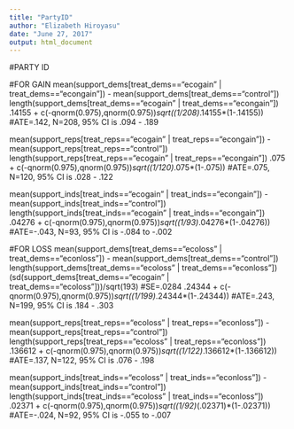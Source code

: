 ```yaml
---
title: "PartyID"
author: "Elizabeth Hiroyasu"
date: "June 27, 2017"
output: html_document
---
```

#PARTY ID

#FOR GAIN
mean(support_dems[treat_dems=="ecogain" | treat_dems=="econgain"]) - mean(support_dems[treat_dems=="control"])
length(support_dems[treat_dems=="ecogain" | treat_dems=="econgain"])
.14155 + c(-qnorm(0.975),qnorm(0.975))*sqrt((1/208)*.14155*(1-.14155))
#ATE=.142, N=208, 95% CI is .094 - .189

mean(support_reps[treat_reps=="ecogain" | treat_reps=="econgain"]) - mean(support_reps[treat_reps=="control"])
length(support_reps[treat_reps=="ecogain" | treat_reps=="econgain"])
.075 + c(-qnorm(0.975),qnorm(0.975))*sqrt((1/120)*.075*(1-.075))
#ATE=.075, N=120, 95% CI is .028 - .122

mean(support_inds[treat_inds=="ecogain" | treat_inds=="econgain"]) - mean(support_inds[treat_inds=="control"])
length(support_inds[treat_inds=="ecogain" | treat_inds=="econgain"])
.04276 + c(-qnorm(0.975),qnorm(0.975))*sqrt((1/93)*.04276*(1-.04276))
#ATE=-.043, N=93, 95% CI is -.084 to -.002

#FOR LOSS
mean(support_dems[treat_dems=="ecoloss" | treat_dems=="econloss"]) - mean(support_dems[treat_dems=="control"])
length(support_dems[treat_dems=="ecoloss" | treat_dems=="econloss"])
(sd(support_dems[treat_dems=="ecogain" | treat_dems=="ecoloss"]))/sqrt(193) #SE=.0284
.24344 + c(-qnorm(0.975),qnorm(0.975))*sqrt((1/199)*.24344*(1-.24344))
#ATE=.243, N=199, 95% CI is .184 - .303

mean(support_reps[treat_reps=="ecoloss" | treat_reps=="econloss"]) - mean(support_reps[treat_reps=="control"])
length(support_reps[treat_reps=="ecoloss" | treat_reps=="econloss"])
.136612 + c(-qnorm(0.975),qnorm(0.975))*sqrt((1/122)*.136612*(1-.136612))
#ATE=.137, N=122, 95% CI is .076 - .198

mean(support_inds[treat_inds=="ecoloss" | treat_inds=="econloss"]) - mean(support_inds[treat_inds=="control"])
length(support_inds[treat_inds=="ecoloss" | treat_inds=="econloss"])
.02371 + c(-qnorm(0.975),qnorm(0.975))*sqrt((1/92)*(.02371)*(1-.02371))
#ATE=-.024, N=92, 95% CI is -.055 to -.007
